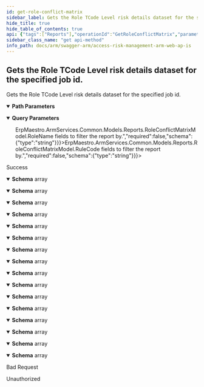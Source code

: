 ```yaml
---
id: get-role-conflict-matrix
sidebar_label: Gets the Role TCode Level risk details dataset for the specified job id.
hide_title: true
hide_table_of_contents: true
api: {"tags":["Reports"],"operationId":"GetRoleConflictMatrix","parameters":[{"name":"jobId","in":"path","description":"The id of the job the report belongs to.","required":true,"schema":{"type":"integer","format":"int32","minimum":1,"maximum":2147483647}},{"name":"rolesFilter","in":"query","description":"Optional: A comma separated list of <code>ErpMaestro.ArmServices.Common.Models.Reports.RoleConflictMatrixModel.RoleName</code> fields to filter the report by.","required":false,"schema":{"type":"string"}},{"name":"risksFilter","in":"query","description":"Optional: A comma separated list of <code>ErpMaestro.ArmServices.Common.Models.Reports.RoleConflictMatrixModel.RuleCode</code> fields to filter the report by.","required":false,"schema":{"type":"string"}}],"responses":{"200":{"description":"Success","content":{"application/json;odata.metadata=minimal;odata.streaming=true":{"schema":{"uniqueItems":false,"type":"array","items":{"type":"object","properties":{"rulebookName":{"type":"string"},"ruleCode":{"type":"string"},"ruleName":{"type":"string"},"riskRating":{"type":"string"},"ruleType":{"type":"string"},"ruleBusinessProcess":{"type":"string"},"businessFunctionCode":{"type":"string"},"businessFunctionName":{"type":"string"},"businessFunctionDescription":{"type":"string"},"businessFunctionBusinessProcess":{"type":"string"},"roleName":{"type":"string"},"assignedFrom":{"type":"string"},"roleProfile":{"type":"string"},"roleProfileDescription":{"type":"string"},"tcode":{"type":"string"},"tcodeDescription":{"type":"string"},"roleType":{"type":"string"},"stadUtilizationCount":{"format":"int32","type":"integer"},"cdhdrposUtilizationCount":{"format":"int32","type":"integer"},"stadUtilizationBucket":{"type":"string"},"cdhdrposUtilizationBucket":{"type":"string"}}}}},"application/json;odata.metadata=minimal;odata.streaming=false":{"schema":{"uniqueItems":false,"type":"array","items":{"type":"object","properties":{"rulebookName":{"type":"string"},"ruleCode":{"type":"string"},"ruleName":{"type":"string"},"riskRating":{"type":"string"},"ruleType":{"type":"string"},"ruleBusinessProcess":{"type":"string"},"businessFunctionCode":{"type":"string"},"businessFunctionName":{"type":"string"},"businessFunctionDescription":{"type":"string"},"businessFunctionBusinessProcess":{"type":"string"},"roleName":{"type":"string"},"assignedFrom":{"type":"string"},"roleProfile":{"type":"string"},"roleProfileDescription":{"type":"string"},"tcode":{"type":"string"},"tcodeDescription":{"type":"string"},"roleType":{"type":"string"},"stadUtilizationCount":{"format":"int32","type":"integer"},"cdhdrposUtilizationCount":{"format":"int32","type":"integer"},"stadUtilizationBucket":{"type":"string"},"cdhdrposUtilizationBucket":{"type":"string"}}}}},"application/json;odata.metadata=minimal":{"schema":{"uniqueItems":false,"type":"array","items":{"type":"object","properties":{"rulebookName":{"type":"string"},"ruleCode":{"type":"string"},"ruleName":{"type":"string"},"riskRating":{"type":"string"},"ruleType":{"type":"string"},"ruleBusinessProcess":{"type":"string"},"businessFunctionCode":{"type":"string"},"businessFunctionName":{"type":"string"},"businessFunctionDescription":{"type":"string"},"businessFunctionBusinessProcess":{"type":"string"},"roleName":{"type":"string"},"assignedFrom":{"type":"string"},"roleProfile":{"type":"string"},"roleProfileDescription":{"type":"string"},"tcode":{"type":"string"},"tcodeDescription":{"type":"string"},"roleType":{"type":"string"},"stadUtilizationCount":{"format":"int32","type":"integer"},"cdhdrposUtilizationCount":{"format":"int32","type":"integer"},"stadUtilizationBucket":{"type":"string"},"cdhdrposUtilizationBucket":{"type":"string"}}}}},"application/json;odata.metadata=full;odata.streaming=true":{"schema":{"uniqueItems":false,"type":"array","items":{"type":"object","properties":{"rulebookName":{"type":"string"},"ruleCode":{"type":"string"},"ruleName":{"type":"string"},"riskRating":{"type":"string"},"ruleType":{"type":"string"},"ruleBusinessProcess":{"type":"string"},"businessFunctionCode":{"type":"string"},"businessFunctionName":{"type":"string"},"businessFunctionDescription":{"type":"string"},"businessFunctionBusinessProcess":{"type":"string"},"roleName":{"type":"string"},"assignedFrom":{"type":"string"},"roleProfile":{"type":"string"},"roleProfileDescription":{"type":"string"},"tcode":{"type":"string"},"tcodeDescription":{"type":"string"},"roleType":{"type":"string"},"stadUtilizationCount":{"format":"int32","type":"integer"},"cdhdrposUtilizationCount":{"format":"int32","type":"integer"},"stadUtilizationBucket":{"type":"string"},"cdhdrposUtilizationBucket":{"type":"string"}}}}},"application/json;odata.metadata=full;odata.streaming=false":{"schema":{"uniqueItems":false,"type":"array","items":{"type":"object","properties":{"rulebookName":{"type":"string"},"ruleCode":{"type":"string"},"ruleName":{"type":"string"},"riskRating":{"type":"string"},"ruleType":{"type":"string"},"ruleBusinessProcess":{"type":"string"},"businessFunctionCode":{"type":"string"},"businessFunctionName":{"type":"string"},"businessFunctionDescription":{"type":"string"},"businessFunctionBusinessProcess":{"type":"string"},"roleName":{"type":"string"},"assignedFrom":{"type":"string"},"roleProfile":{"type":"string"},"roleProfileDescription":{"type":"string"},"tcode":{"type":"string"},"tcodeDescription":{"type":"string"},"roleType":{"type":"string"},"stadUtilizationCount":{"format":"int32","type":"integer"},"cdhdrposUtilizationCount":{"format":"int32","type":"integer"},"stadUtilizationBucket":{"type":"string"},"cdhdrposUtilizationBucket":{"type":"string"}}}}},"application/json;odata.metadata=full":{"schema":{"uniqueItems":false,"type":"array","items":{"type":"object","properties":{"rulebookName":{"type":"string"},"ruleCode":{"type":"string"},"ruleName":{"type":"string"},"riskRating":{"type":"string"},"ruleType":{"type":"string"},"ruleBusinessProcess":{"type":"string"},"businessFunctionCode":{"type":"string"},"businessFunctionName":{"type":"string"},"businessFunctionDescription":{"type":"string"},"businessFunctionBusinessProcess":{"type":"string"},"roleName":{"type":"string"},"assignedFrom":{"type":"string"},"roleProfile":{"type":"string"},"roleProfileDescription":{"type":"string"},"tcode":{"type":"string"},"tcodeDescription":{"type":"string"},"roleType":{"type":"string"},"stadUtilizationCount":{"format":"int32","type":"integer"},"cdhdrposUtilizationCount":{"format":"int32","type":"integer"},"stadUtilizationBucket":{"type":"string"},"cdhdrposUtilizationBucket":{"type":"string"}}}}},"application/json;odata.metadata=none;odata.streaming=true":{"schema":{"uniqueItems":false,"type":"array","items":{"type":"object","properties":{"rulebookName":{"type":"string"},"ruleCode":{"type":"string"},"ruleName":{"type":"string"},"riskRating":{"type":"string"},"ruleType":{"type":"string"},"ruleBusinessProcess":{"type":"string"},"businessFunctionCode":{"type":"string"},"businessFunctionName":{"type":"string"},"businessFunctionDescription":{"type":"string"},"businessFunctionBusinessProcess":{"type":"string"},"roleName":{"type":"string"},"assignedFrom":{"type":"string"},"roleProfile":{"type":"string"},"roleProfileDescription":{"type":"string"},"tcode":{"type":"string"},"tcodeDescription":{"type":"string"},"roleType":{"type":"string"},"stadUtilizationCount":{"format":"int32","type":"integer"},"cdhdrposUtilizationCount":{"format":"int32","type":"integer"},"stadUtilizationBucket":{"type":"string"},"cdhdrposUtilizationBucket":{"type":"string"}}}}},"application/json;odata.metadata=none;odata.streaming=false":{"schema":{"uniqueItems":false,"type":"array","items":{"type":"object","properties":{"rulebookName":{"type":"string"},"ruleCode":{"type":"string"},"ruleName":{"type":"string"},"riskRating":{"type":"string"},"ruleType":{"type":"string"},"ruleBusinessProcess":{"type":"string"},"businessFunctionCode":{"type":"string"},"businessFunctionName":{"type":"string"},"businessFunctionDescription":{"type":"string"},"businessFunctionBusinessProcess":{"type":"string"},"roleName":{"type":"string"},"assignedFrom":{"type":"string"},"roleProfile":{"type":"string"},"roleProfileDescription":{"type":"string"},"tcode":{"type":"string"},"tcodeDescription":{"type":"string"},"roleType":{"type":"string"},"stadUtilizationCount":{"format":"int32","type":"integer"},"cdhdrposUtilizationCount":{"format":"int32","type":"integer"},"stadUtilizationBucket":{"type":"string"},"cdhdrposUtilizationBucket":{"type":"string"}}}}},"application/json;odata.metadata=none":{"schema":{"uniqueItems":false,"type":"array","items":{"type":"object","properties":{"rulebookName":{"type":"string"},"ruleCode":{"type":"string"},"ruleName":{"type":"string"},"riskRating":{"type":"string"},"ruleType":{"type":"string"},"ruleBusinessProcess":{"type":"string"},"businessFunctionCode":{"type":"string"},"businessFunctionName":{"type":"string"},"businessFunctionDescription":{"type":"string"},"businessFunctionBusinessProcess":{"type":"string"},"roleName":{"type":"string"},"assignedFrom":{"type":"string"},"roleProfile":{"type":"string"},"roleProfileDescription":{"type":"string"},"tcode":{"type":"string"},"tcodeDescription":{"type":"string"},"roleType":{"type":"string"},"stadUtilizationCount":{"format":"int32","type":"integer"},"cdhdrposUtilizationCount":{"format":"int32","type":"integer"},"stadUtilizationBucket":{"type":"string"},"cdhdrposUtilizationBucket":{"type":"string"}}}}},"application/json;odata.streaming=true":{"schema":{"uniqueItems":false,"type":"array","items":{"type":"object","properties":{"rulebookName":{"type":"string"},"ruleCode":{"type":"string"},"ruleName":{"type":"string"},"riskRating":{"type":"string"},"ruleType":{"type":"string"},"ruleBusinessProcess":{"type":"string"},"businessFunctionCode":{"type":"string"},"businessFunctionName":{"type":"string"},"businessFunctionDescription":{"type":"string"},"businessFunctionBusinessProcess":{"type":"string"},"roleName":{"type":"string"},"assignedFrom":{"type":"string"},"roleProfile":{"type":"string"},"roleProfileDescription":{"type":"string"},"tcode":{"type":"string"},"tcodeDescription":{"type":"string"},"roleType":{"type":"string"},"stadUtilizationCount":{"format":"int32","type":"integer"},"cdhdrposUtilizationCount":{"format":"int32","type":"integer"},"stadUtilizationBucket":{"type":"string"},"cdhdrposUtilizationBucket":{"type":"string"}}}}},"application/json;odata.streaming=false":{"schema":{"uniqueItems":false,"type":"array","items":{"type":"object","properties":{"rulebookName":{"type":"string"},"ruleCode":{"type":"string"},"ruleName":{"type":"string"},"riskRating":{"type":"string"},"ruleType":{"type":"string"},"ruleBusinessProcess":{"type":"string"},"businessFunctionCode":{"type":"string"},"businessFunctionName":{"type":"string"},"businessFunctionDescription":{"type":"string"},"businessFunctionBusinessProcess":{"type":"string"},"roleName":{"type":"string"},"assignedFrom":{"type":"string"},"roleProfile":{"type":"string"},"roleProfileDescription":{"type":"string"},"tcode":{"type":"string"},"tcodeDescription":{"type":"string"},"roleType":{"type":"string"},"stadUtilizationCount":{"format":"int32","type":"integer"},"cdhdrposUtilizationCount":{"format":"int32","type":"integer"},"stadUtilizationBucket":{"type":"string"},"cdhdrposUtilizationBucket":{"type":"string"}}}}},"application/json":{"schema":{"uniqueItems":false,"type":"array","items":{"type":"object","properties":{"rulebookName":{"type":"string"},"ruleCode":{"type":"string"},"ruleName":{"type":"string"},"riskRating":{"type":"string"},"ruleType":{"type":"string"},"ruleBusinessProcess":{"type":"string"},"businessFunctionCode":{"type":"string"},"businessFunctionName":{"type":"string"},"businessFunctionDescription":{"type":"string"},"businessFunctionBusinessProcess":{"type":"string"},"roleName":{"type":"string"},"assignedFrom":{"type":"string"},"roleProfile":{"type":"string"},"roleProfileDescription":{"type":"string"},"tcode":{"type":"string"},"tcodeDescription":{"type":"string"},"roleType":{"type":"string"},"stadUtilizationCount":{"format":"int32","type":"integer"},"cdhdrposUtilizationCount":{"format":"int32","type":"integer"},"stadUtilizationBucket":{"type":"string"},"cdhdrposUtilizationBucket":{"type":"string"}}}}},"application/xml":{"schema":{"uniqueItems":false,"type":"array","items":{"type":"object","properties":{"rulebookName":{"type":"string"},"ruleCode":{"type":"string"},"ruleName":{"type":"string"},"riskRating":{"type":"string"},"ruleType":{"type":"string"},"ruleBusinessProcess":{"type":"string"},"businessFunctionCode":{"type":"string"},"businessFunctionName":{"type":"string"},"businessFunctionDescription":{"type":"string"},"businessFunctionBusinessProcess":{"type":"string"},"roleName":{"type":"string"},"assignedFrom":{"type":"string"},"roleProfile":{"type":"string"},"roleProfileDescription":{"type":"string"},"tcode":{"type":"string"},"tcodeDescription":{"type":"string"},"roleType":{"type":"string"},"stadUtilizationCount":{"format":"int32","type":"integer"},"cdhdrposUtilizationCount":{"format":"int32","type":"integer"},"stadUtilizationBucket":{"type":"string"},"cdhdrposUtilizationBucket":{"type":"string"}}}}},"application/prs.odatatestxx-odata":{"schema":{"uniqueItems":false,"type":"array","items":{"type":"object","properties":{"rulebookName":{"type":"string"},"ruleCode":{"type":"string"},"ruleName":{"type":"string"},"riskRating":{"type":"string"},"ruleType":{"type":"string"},"ruleBusinessProcess":{"type":"string"},"businessFunctionCode":{"type":"string"},"businessFunctionName":{"type":"string"},"businessFunctionDescription":{"type":"string"},"businessFunctionBusinessProcess":{"type":"string"},"roleName":{"type":"string"},"assignedFrom":{"type":"string"},"roleProfile":{"type":"string"},"roleProfileDescription":{"type":"string"},"tcode":{"type":"string"},"tcodeDescription":{"type":"string"},"roleType":{"type":"string"},"stadUtilizationCount":{"format":"int32","type":"integer"},"cdhdrposUtilizationCount":{"format":"int32","type":"integer"},"stadUtilizationBucket":{"type":"string"},"cdhdrposUtilizationBucket":{"type":"string"}}}}},"text/plain":{"schema":{"uniqueItems":false,"type":"array","items":{"type":"object","properties":{"rulebookName":{"type":"string"},"ruleCode":{"type":"string"},"ruleName":{"type":"string"},"riskRating":{"type":"string"},"ruleType":{"type":"string"},"ruleBusinessProcess":{"type":"string"},"businessFunctionCode":{"type":"string"},"businessFunctionName":{"type":"string"},"businessFunctionDescription":{"type":"string"},"businessFunctionBusinessProcess":{"type":"string"},"roleName":{"type":"string"},"assignedFrom":{"type":"string"},"roleProfile":{"type":"string"},"roleProfileDescription":{"type":"string"},"tcode":{"type":"string"},"tcodeDescription":{"type":"string"},"roleType":{"type":"string"},"stadUtilizationCount":{"format":"int32","type":"integer"},"cdhdrposUtilizationCount":{"format":"int32","type":"integer"},"stadUtilizationBucket":{"type":"string"},"cdhdrposUtilizationBucket":{"type":"string"}}}}},"text/json":{"schema":{"uniqueItems":false,"type":"array","items":{"type":"object","properties":{"rulebookName":{"type":"string"},"ruleCode":{"type":"string"},"ruleName":{"type":"string"},"riskRating":{"type":"string"},"ruleType":{"type":"string"},"ruleBusinessProcess":{"type":"string"},"businessFunctionCode":{"type":"string"},"businessFunctionName":{"type":"string"},"businessFunctionDescription":{"type":"string"},"businessFunctionBusinessProcess":{"type":"string"},"roleName":{"type":"string"},"assignedFrom":{"type":"string"},"roleProfile":{"type":"string"},"roleProfileDescription":{"type":"string"},"tcode":{"type":"string"},"tcodeDescription":{"type":"string"},"roleType":{"type":"string"},"stadUtilizationCount":{"format":"int32","type":"integer"},"cdhdrposUtilizationCount":{"format":"int32","type":"integer"},"stadUtilizationBucket":{"type":"string"},"cdhdrposUtilizationBucket":{"type":"string"}}}}}}},"400":{"description":"Bad Request"},"401":{"description":"Unauthorized"}},"description":"Gets the Role TCode Level risk details dataset for the specified job id.","method":"get","path":"/api/reports/roleTCodeLevelRiskDetails/{jobId}","info":{"version":"v1","title":"Access Risk Management ARM Web APIs"},"postman":{"name":"Gets the Role TCode Level risk details dataset for the specified job id.","description":{"type":"text/plain"},"url":{"path":["api","reports","roleTCodeLevelRiskDetails",":jobId"],"host":["{{baseUrl}}"],"query":[{"disabled":false,"description":{"content":"Optional: A comma separated list of <code>ErpMaestro.ArmServices.Common.Models.Reports.RoleConflictMatrixModel.RoleName</code> fields to filter the report by.","type":"text/plain"},"key":"rolesFilter","value":""},{"disabled":false,"description":{"content":"Optional: A comma separated list of <code>ErpMaestro.ArmServices.Common.Models.Reports.RoleConflictMatrixModel.RuleCode</code> fields to filter the report by.","type":"text/plain"},"key":"risksFilter","value":""}],"variable":[{"disabled":false,"description":{"content":"(Required) The id of the job the report belongs to.","type":"text/plain"},"type":"any","value":"","key":"jobId"}]},"header":[{"key":"Accept","value":"application/json;odata.metadata=minimal;odata.streaming=true"}],"method":"GET"}}
sidebar_class_name: "get api-method"
info_path: docs/arm/swagger-arm/access-risk-management-arm-web-ap-is
---
```



## Gets the Role TCode Level risk details dataset for the specified job id.



Gets the Role TCode Level risk details dataset for the specified job id.

<details style={{"marginBottom":"1rem"}} data-collapsed={false} open={true}><summary style={{}}><strong>Path Parameters</strong></summary><div><ul><ParamsItem className={"paramsItem"} param={{"name":"jobId","in":"path","description":"The id of the job the report belongs to.","required":true,"schema":{"type":"integer","format":"int32","minimum":1,"maximum":2147483647}}}></ParamsItem></ul></div></details><details style={{"marginBottom":"1rem"}} data-collapsed={false} open={true}><summary style={{}}><strong>Query Parameters</strong></summary><div><ul><ParamsItem className={"paramsItem"} param={{"name":"rolesFilter","in":"query","description":"Optional: A comma separated list of <code>ErpMaestro.ArmServices.Common.Models.Reports.RoleConflictMatrixModel.RoleName</code> fields to filter the report by.","required":false,"schema":{"type":"string"}}}></ParamsItem><ParamsItem className={"paramsItem"} param={{"name":"risksFilter","in":"query","description":"Optional: A comma separated list of <code>ErpMaestro.ArmServices.Common.Models.Reports.RoleConflictMatrixModel.RuleCode</code> fields to filter the report by.","required":false,"schema":{"type":"string"}}}></ParamsItem></ul></div></details><div><ApiTabs><TabItem label={"200"} value={"200"}><div>

Success

</div><div><MimeTabs groupId={"mime-type"}><TabItem label={"application/json;odata.metadata=minimal;odata.streaming=true"} value={"application/json;odata.metadata=minimal;odata.streaming=true"}><SchemaTabs groupId={"schema-tabs"}><TabItem label={"Schema"} value={"Schema"}><details style={{}} data-collapsed={false} open={true}><summary style={{"textAlign":"left"}}><strong>Schema</strong><span style={{"opacity":"0.6"}}> array</span></summary><div style={{"textAlign":"left","marginLeft":"1rem"}}></div><ul style={{"marginLeft":"1rem"}}><SchemaItem collapsible={false} name={"rulebookName"} required={false} schemaDescription={undefined} schemaName={"string"} qualifierMessage={undefined} defaultValue={undefined}></SchemaItem><SchemaItem collapsible={false} name={"ruleCode"} required={false} schemaDescription={undefined} schemaName={"string"} qualifierMessage={undefined} defaultValue={undefined}></SchemaItem><SchemaItem collapsible={false} name={"ruleName"} required={false} schemaDescription={undefined} schemaName={"string"} qualifierMessage={undefined} defaultValue={undefined}></SchemaItem><SchemaItem collapsible={false} name={"riskRating"} required={false} schemaDescription={undefined} schemaName={"string"} qualifierMessage={undefined} defaultValue={undefined}></SchemaItem><SchemaItem collapsible={false} name={"ruleType"} required={false} schemaDescription={undefined} schemaName={"string"} qualifierMessage={undefined} defaultValue={undefined}></SchemaItem><SchemaItem collapsible={false} name={"ruleBusinessProcess"} required={false} schemaDescription={undefined} schemaName={"string"} qualifierMessage={undefined} defaultValue={undefined}></SchemaItem><SchemaItem collapsible={false} name={"businessFunctionCode"} required={false} schemaDescription={undefined} schemaName={"string"} qualifierMessage={undefined} defaultValue={undefined}></SchemaItem><SchemaItem collapsible={false} name={"businessFunctionName"} required={false} schemaDescription={undefined} schemaName={"string"} qualifierMessage={undefined} defaultValue={undefined}></SchemaItem><SchemaItem collapsible={false} name={"businessFunctionDescription"} required={false} schemaDescription={undefined} schemaName={"string"} qualifierMessage={undefined} defaultValue={undefined}></SchemaItem><SchemaItem collapsible={false} name={"businessFunctionBusinessProcess"} required={false} schemaDescription={undefined} schemaName={"string"} qualifierMessage={undefined} defaultValue={undefined}></SchemaItem><SchemaItem collapsible={false} name={"roleName"} required={false} schemaDescription={undefined} schemaName={"string"} qualifierMessage={undefined} defaultValue={undefined}></SchemaItem><SchemaItem collapsible={false} name={"assignedFrom"} required={false} schemaDescription={undefined} schemaName={"string"} qualifierMessage={undefined} defaultValue={undefined}></SchemaItem><SchemaItem collapsible={false} name={"roleProfile"} required={false} schemaDescription={undefined} schemaName={"string"} qualifierMessage={undefined} defaultValue={undefined}></SchemaItem><SchemaItem collapsible={false} name={"roleProfileDescription"} required={false} schemaDescription={undefined} schemaName={"string"} qualifierMessage={undefined} defaultValue={undefined}></SchemaItem><SchemaItem collapsible={false} name={"tcode"} required={false} schemaDescription={undefined} schemaName={"string"} qualifierMessage={undefined} defaultValue={undefined}></SchemaItem><SchemaItem collapsible={false} name={"tcodeDescription"} required={false} schemaDescription={undefined} schemaName={"string"} qualifierMessage={undefined} defaultValue={undefined}></SchemaItem><SchemaItem collapsible={false} name={"roleType"} required={false} schemaDescription={undefined} schemaName={"string"} qualifierMessage={undefined} defaultValue={undefined}></SchemaItem><SchemaItem collapsible={false} name={"stadUtilizationCount"} required={false} schemaDescription={undefined} schemaName={"int32"} qualifierMessage={undefined} defaultValue={undefined}></SchemaItem><SchemaItem collapsible={false} name={"cdhdrposUtilizationCount"} required={false} schemaDescription={undefined} schemaName={"int32"} qualifierMessage={undefined} defaultValue={undefined}></SchemaItem><SchemaItem collapsible={false} name={"stadUtilizationBucket"} required={false} schemaDescription={undefined} schemaName={"string"} qualifierMessage={undefined} defaultValue={undefined}></SchemaItem><SchemaItem collapsible={false} name={"cdhdrposUtilizationBucket"} required={false} schemaDescription={undefined} schemaName={"string"} qualifierMessage={undefined} defaultValue={undefined}></SchemaItem></ul></details></TabItem></SchemaTabs></TabItem><TabItem label={"application/json;odata.metadata=minimal;odata.streaming=false"} value={"application/json;odata.metadata=minimal;odata.streaming=false"}><SchemaTabs groupId={"schema-tabs"}><TabItem label={"Schema"} value={"Schema"}><details style={{}} data-collapsed={false} open={true}><summary style={{"textAlign":"left"}}><strong>Schema</strong><span style={{"opacity":"0.6"}}> array</span></summary><div style={{"textAlign":"left","marginLeft":"1rem"}}></div><ul style={{"marginLeft":"1rem"}}><SchemaItem collapsible={false} name={"rulebookName"} required={false} schemaDescription={undefined} schemaName={"string"} qualifierMessage={undefined} defaultValue={undefined}></SchemaItem><SchemaItem collapsible={false} name={"ruleCode"} required={false} schemaDescription={undefined} schemaName={"string"} qualifierMessage={undefined} defaultValue={undefined}></SchemaItem><SchemaItem collapsible={false} name={"ruleName"} required={false} schemaDescription={undefined} schemaName={"string"} qualifierMessage={undefined} defaultValue={undefined}></SchemaItem><SchemaItem collapsible={false} name={"riskRating"} required={false} schemaDescription={undefined} schemaName={"string"} qualifierMessage={undefined} defaultValue={undefined}></SchemaItem><SchemaItem collapsible={false} name={"ruleType"} required={false} schemaDescription={undefined} schemaName={"string"} qualifierMessage={undefined} defaultValue={undefined}></SchemaItem><SchemaItem collapsible={false} name={"ruleBusinessProcess"} required={false} schemaDescription={undefined} schemaName={"string"} qualifierMessage={undefined} defaultValue={undefined}></SchemaItem><SchemaItem collapsible={false} name={"businessFunctionCode"} required={false} schemaDescription={undefined} schemaName={"string"} qualifierMessage={undefined} defaultValue={undefined}></SchemaItem><SchemaItem collapsible={false} name={"businessFunctionName"} required={false} schemaDescription={undefined} schemaName={"string"} qualifierMessage={undefined} defaultValue={undefined}></SchemaItem><SchemaItem collapsible={false} name={"businessFunctionDescription"} required={false} schemaDescription={undefined} schemaName={"string"} qualifierMessage={undefined} defaultValue={undefined}></SchemaItem><SchemaItem collapsible={false} name={"businessFunctionBusinessProcess"} required={false} schemaDescription={undefined} schemaName={"string"} qualifierMessage={undefined} defaultValue={undefined}></SchemaItem><SchemaItem collapsible={false} name={"roleName"} required={false} schemaDescription={undefined} schemaName={"string"} qualifierMessage={undefined} defaultValue={undefined}></SchemaItem><SchemaItem collapsible={false} name={"assignedFrom"} required={false} schemaDescription={undefined} schemaName={"string"} qualifierMessage={undefined} defaultValue={undefined}></SchemaItem><SchemaItem collapsible={false} name={"roleProfile"} required={false} schemaDescription={undefined} schemaName={"string"} qualifierMessage={undefined} defaultValue={undefined}></SchemaItem><SchemaItem collapsible={false} name={"roleProfileDescription"} required={false} schemaDescription={undefined} schemaName={"string"} qualifierMessage={undefined} defaultValue={undefined}></SchemaItem><SchemaItem collapsible={false} name={"tcode"} required={false} schemaDescription={undefined} schemaName={"string"} qualifierMessage={undefined} defaultValue={undefined}></SchemaItem><SchemaItem collapsible={false} name={"tcodeDescription"} required={false} schemaDescription={undefined} schemaName={"string"} qualifierMessage={undefined} defaultValue={undefined}></SchemaItem><SchemaItem collapsible={false} name={"roleType"} required={false} schemaDescription={undefined} schemaName={"string"} qualifierMessage={undefined} defaultValue={undefined}></SchemaItem><SchemaItem collapsible={false} name={"stadUtilizationCount"} required={false} schemaDescription={undefined} schemaName={"int32"} qualifierMessage={undefined} defaultValue={undefined}></SchemaItem><SchemaItem collapsible={false} name={"cdhdrposUtilizationCount"} required={false} schemaDescription={undefined} schemaName={"int32"} qualifierMessage={undefined} defaultValue={undefined}></SchemaItem><SchemaItem collapsible={false} name={"stadUtilizationBucket"} required={false} schemaDescription={undefined} schemaName={"string"} qualifierMessage={undefined} defaultValue={undefined}></SchemaItem><SchemaItem collapsible={false} name={"cdhdrposUtilizationBucket"} required={false} schemaDescription={undefined} schemaName={"string"} qualifierMessage={undefined} defaultValue={undefined}></SchemaItem></ul></details></TabItem></SchemaTabs></TabItem><TabItem label={"application/json;odata.metadata=minimal"} value={"application/json;odata.metadata=minimal"}><SchemaTabs groupId={"schema-tabs"}><TabItem label={"Schema"} value={"Schema"}><details style={{}} data-collapsed={false} open={true}><summary style={{"textAlign":"left"}}><strong>Schema</strong><span style={{"opacity":"0.6"}}> array</span></summary><div style={{"textAlign":"left","marginLeft":"1rem"}}></div><ul style={{"marginLeft":"1rem"}}><SchemaItem collapsible={false} name={"rulebookName"} required={false} schemaDescription={undefined} schemaName={"string"} qualifierMessage={undefined} defaultValue={undefined}></SchemaItem><SchemaItem collapsible={false} name={"ruleCode"} required={false} schemaDescription={undefined} schemaName={"string"} qualifierMessage={undefined} defaultValue={undefined}></SchemaItem><SchemaItem collapsible={false} name={"ruleName"} required={false} schemaDescription={undefined} schemaName={"string"} qualifierMessage={undefined} defaultValue={undefined}></SchemaItem><SchemaItem collapsible={false} name={"riskRating"} required={false} schemaDescription={undefined} schemaName={"string"} qualifierMessage={undefined} defaultValue={undefined}></SchemaItem><SchemaItem collapsible={false} name={"ruleType"} required={false} schemaDescription={undefined} schemaName={"string"} qualifierMessage={undefined} defaultValue={undefined}></SchemaItem><SchemaItem collapsible={false} name={"ruleBusinessProcess"} required={false} schemaDescription={undefined} schemaName={"string"} qualifierMessage={undefined} defaultValue={undefined}></SchemaItem><SchemaItem collapsible={false} name={"businessFunctionCode"} required={false} schemaDescription={undefined} schemaName={"string"} qualifierMessage={undefined} defaultValue={undefined}></SchemaItem><SchemaItem collapsible={false} name={"businessFunctionName"} required={false} schemaDescription={undefined} schemaName={"string"} qualifierMessage={undefined} defaultValue={undefined}></SchemaItem><SchemaItem collapsible={false} name={"businessFunctionDescription"} required={false} schemaDescription={undefined} schemaName={"string"} qualifierMessage={undefined} defaultValue={undefined}></SchemaItem><SchemaItem collapsible={false} name={"businessFunctionBusinessProcess"} required={false} schemaDescription={undefined} schemaName={"string"} qualifierMessage={undefined} defaultValue={undefined}></SchemaItem><SchemaItem collapsible={false} name={"roleName"} required={false} schemaDescription={undefined} schemaName={"string"} qualifierMessage={undefined} defaultValue={undefined}></SchemaItem><SchemaItem collapsible={false} name={"assignedFrom"} required={false} schemaDescription={undefined} schemaName={"string"} qualifierMessage={undefined} defaultValue={undefined}></SchemaItem><SchemaItem collapsible={false} name={"roleProfile"} required={false} schemaDescription={undefined} schemaName={"string"} qualifierMessage={undefined} defaultValue={undefined}></SchemaItem><SchemaItem collapsible={false} name={"roleProfileDescription"} required={false} schemaDescription={undefined} schemaName={"string"} qualifierMessage={undefined} defaultValue={undefined}></SchemaItem><SchemaItem collapsible={false} name={"tcode"} required={false} schemaDescription={undefined} schemaName={"string"} qualifierMessage={undefined} defaultValue={undefined}></SchemaItem><SchemaItem collapsible={false} name={"tcodeDescription"} required={false} schemaDescription={undefined} schemaName={"string"} qualifierMessage={undefined} defaultValue={undefined}></SchemaItem><SchemaItem collapsible={false} name={"roleType"} required={false} schemaDescription={undefined} schemaName={"string"} qualifierMessage={undefined} defaultValue={undefined}></SchemaItem><SchemaItem collapsible={false} name={"stadUtilizationCount"} required={false} schemaDescription={undefined} schemaName={"int32"} qualifierMessage={undefined} defaultValue={undefined}></SchemaItem><SchemaItem collapsible={false} name={"cdhdrposUtilizationCount"} required={false} schemaDescription={undefined} schemaName={"int32"} qualifierMessage={undefined} defaultValue={undefined}></SchemaItem><SchemaItem collapsible={false} name={"stadUtilizationBucket"} required={false} schemaDescription={undefined} schemaName={"string"} qualifierMessage={undefined} defaultValue={undefined}></SchemaItem><SchemaItem collapsible={false} name={"cdhdrposUtilizationBucket"} required={false} schemaDescription={undefined} schemaName={"string"} qualifierMessage={undefined} defaultValue={undefined}></SchemaItem></ul></details></TabItem></SchemaTabs></TabItem><TabItem label={"application/json;odata.metadata=full;odata.streaming=true"} value={"application/json;odata.metadata=full;odata.streaming=true"}><SchemaTabs groupId={"schema-tabs"}><TabItem label={"Schema"} value={"Schema"}><details style={{}} data-collapsed={false} open={true}><summary style={{"textAlign":"left"}}><strong>Schema</strong><span style={{"opacity":"0.6"}}> array</span></summary><div style={{"textAlign":"left","marginLeft":"1rem"}}></div><ul style={{"marginLeft":"1rem"}}><SchemaItem collapsible={false} name={"rulebookName"} required={false} schemaDescription={undefined} schemaName={"string"} qualifierMessage={undefined} defaultValue={undefined}></SchemaItem><SchemaItem collapsible={false} name={"ruleCode"} required={false} schemaDescription={undefined} schemaName={"string"} qualifierMessage={undefined} defaultValue={undefined}></SchemaItem><SchemaItem collapsible={false} name={"ruleName"} required={false} schemaDescription={undefined} schemaName={"string"} qualifierMessage={undefined} defaultValue={undefined}></SchemaItem><SchemaItem collapsible={false} name={"riskRating"} required={false} schemaDescription={undefined} schemaName={"string"} qualifierMessage={undefined} defaultValue={undefined}></SchemaItem><SchemaItem collapsible={false} name={"ruleType"} required={false} schemaDescription={undefined} schemaName={"string"} qualifierMessage={undefined} defaultValue={undefined}></SchemaItem><SchemaItem collapsible={false} name={"ruleBusinessProcess"} required={false} schemaDescription={undefined} schemaName={"string"} qualifierMessage={undefined} defaultValue={undefined}></SchemaItem><SchemaItem collapsible={false} name={"businessFunctionCode"} required={false} schemaDescription={undefined} schemaName={"string"} qualifierMessage={undefined} defaultValue={undefined}></SchemaItem><SchemaItem collapsible={false} name={"businessFunctionName"} required={false} schemaDescription={undefined} schemaName={"string"} qualifierMessage={undefined} defaultValue={undefined}></SchemaItem><SchemaItem collapsible={false} name={"businessFunctionDescription"} required={false} schemaDescription={undefined} schemaName={"string"} qualifierMessage={undefined} defaultValue={undefined}></SchemaItem><SchemaItem collapsible={false} name={"businessFunctionBusinessProcess"} required={false} schemaDescription={undefined} schemaName={"string"} qualifierMessage={undefined} defaultValue={undefined}></SchemaItem><SchemaItem collapsible={false} name={"roleName"} required={false} schemaDescription={undefined} schemaName={"string"} qualifierMessage={undefined} defaultValue={undefined}></SchemaItem><SchemaItem collapsible={false} name={"assignedFrom"} required={false} schemaDescription={undefined} schemaName={"string"} qualifierMessage={undefined} defaultValue={undefined}></SchemaItem><SchemaItem collapsible={false} name={"roleProfile"} required={false} schemaDescription={undefined} schemaName={"string"} qualifierMessage={undefined} defaultValue={undefined}></SchemaItem><SchemaItem collapsible={false} name={"roleProfileDescription"} required={false} schemaDescription={undefined} schemaName={"string"} qualifierMessage={undefined} defaultValue={undefined}></SchemaItem><SchemaItem collapsible={false} name={"tcode"} required={false} schemaDescription={undefined} schemaName={"string"} qualifierMessage={undefined} defaultValue={undefined}></SchemaItem><SchemaItem collapsible={false} name={"tcodeDescription"} required={false} schemaDescription={undefined} schemaName={"string"} qualifierMessage={undefined} defaultValue={undefined}></SchemaItem><SchemaItem collapsible={false} name={"roleType"} required={false} schemaDescription={undefined} schemaName={"string"} qualifierMessage={undefined} defaultValue={undefined}></SchemaItem><SchemaItem collapsible={false} name={"stadUtilizationCount"} required={false} schemaDescription={undefined} schemaName={"int32"} qualifierMessage={undefined} defaultValue={undefined}></SchemaItem><SchemaItem collapsible={false} name={"cdhdrposUtilizationCount"} required={false} schemaDescription={undefined} schemaName={"int32"} qualifierMessage={undefined} defaultValue={undefined}></SchemaItem><SchemaItem collapsible={false} name={"stadUtilizationBucket"} required={false} schemaDescription={undefined} schemaName={"string"} qualifierMessage={undefined} defaultValue={undefined}></SchemaItem><SchemaItem collapsible={false} name={"cdhdrposUtilizationBucket"} required={false} schemaDescription={undefined} schemaName={"string"} qualifierMessage={undefined} defaultValue={undefined}></SchemaItem></ul></details></TabItem></SchemaTabs></TabItem><TabItem label={"application/json;odata.metadata=full;odata.streaming=false"} value={"application/json;odata.metadata=full;odata.streaming=false"}><SchemaTabs groupId={"schema-tabs"}><TabItem label={"Schema"} value={"Schema"}><details style={{}} data-collapsed={false} open={true}><summary style={{"textAlign":"left"}}><strong>Schema</strong><span style={{"opacity":"0.6"}}> array</span></summary><div style={{"textAlign":"left","marginLeft":"1rem"}}></div><ul style={{"marginLeft":"1rem"}}><SchemaItem collapsible={false} name={"rulebookName"} required={false} schemaDescription={undefined} schemaName={"string"} qualifierMessage={undefined} defaultValue={undefined}></SchemaItem><SchemaItem collapsible={false} name={"ruleCode"} required={false} schemaDescription={undefined} schemaName={"string"} qualifierMessage={undefined} defaultValue={undefined}></SchemaItem><SchemaItem collapsible={false} name={"ruleName"} required={false} schemaDescription={undefined} schemaName={"string"} qualifierMessage={undefined} defaultValue={undefined}></SchemaItem><SchemaItem collapsible={false} name={"riskRating"} required={false} schemaDescription={undefined} schemaName={"string"} qualifierMessage={undefined} defaultValue={undefined}></SchemaItem><SchemaItem collapsible={false} name={"ruleType"} required={false} schemaDescription={undefined} schemaName={"string"} qualifierMessage={undefined} defaultValue={undefined}></SchemaItem><SchemaItem collapsible={false} name={"ruleBusinessProcess"} required={false} schemaDescription={undefined} schemaName={"string"} qualifierMessage={undefined} defaultValue={undefined}></SchemaItem><SchemaItem collapsible={false} name={"businessFunctionCode"} required={false} schemaDescription={undefined} schemaName={"string"} qualifierMessage={undefined} defaultValue={undefined}></SchemaItem><SchemaItem collapsible={false} name={"businessFunctionName"} required={false} schemaDescription={undefined} schemaName={"string"} qualifierMessage={undefined} defaultValue={undefined}></SchemaItem><SchemaItem collapsible={false} name={"businessFunctionDescription"} required={false} schemaDescription={undefined} schemaName={"string"} qualifierMessage={undefined} defaultValue={undefined}></SchemaItem><SchemaItem collapsible={false} name={"businessFunctionBusinessProcess"} required={false} schemaDescription={undefined} schemaName={"string"} qualifierMessage={undefined} defaultValue={undefined}></SchemaItem><SchemaItem collapsible={false} name={"roleName"} required={false} schemaDescription={undefined} schemaName={"string"} qualifierMessage={undefined} defaultValue={undefined}></SchemaItem><SchemaItem collapsible={false} name={"assignedFrom"} required={false} schemaDescription={undefined} schemaName={"string"} qualifierMessage={undefined} defaultValue={undefined}></SchemaItem><SchemaItem collapsible={false} name={"roleProfile"} required={false} schemaDescription={undefined} schemaName={"string"} qualifierMessage={undefined} defaultValue={undefined}></SchemaItem><SchemaItem collapsible={false} name={"roleProfileDescription"} required={false} schemaDescription={undefined} schemaName={"string"} qualifierMessage={undefined} defaultValue={undefined}></SchemaItem><SchemaItem collapsible={false} name={"tcode"} required={false} schemaDescription={undefined} schemaName={"string"} qualifierMessage={undefined} defaultValue={undefined}></SchemaItem><SchemaItem collapsible={false} name={"tcodeDescription"} required={false} schemaDescription={undefined} schemaName={"string"} qualifierMessage={undefined} defaultValue={undefined}></SchemaItem><SchemaItem collapsible={false} name={"roleType"} required={false} schemaDescription={undefined} schemaName={"string"} qualifierMessage={undefined} defaultValue={undefined}></SchemaItem><SchemaItem collapsible={false} name={"stadUtilizationCount"} required={false} schemaDescription={undefined} schemaName={"int32"} qualifierMessage={undefined} defaultValue={undefined}></SchemaItem><SchemaItem collapsible={false} name={"cdhdrposUtilizationCount"} required={false} schemaDescription={undefined} schemaName={"int32"} qualifierMessage={undefined} defaultValue={undefined}></SchemaItem><SchemaItem collapsible={false} name={"stadUtilizationBucket"} required={false} schemaDescription={undefined} schemaName={"string"} qualifierMessage={undefined} defaultValue={undefined}></SchemaItem><SchemaItem collapsible={false} name={"cdhdrposUtilizationBucket"} required={false} schemaDescription={undefined} schemaName={"string"} qualifierMessage={undefined} defaultValue={undefined}></SchemaItem></ul></details></TabItem></SchemaTabs></TabItem><TabItem label={"application/json;odata.metadata=full"} value={"application/json;odata.metadata=full"}><SchemaTabs groupId={"schema-tabs"}><TabItem label={"Schema"} value={"Schema"}><details style={{}} data-collapsed={false} open={true}><summary style={{"textAlign":"left"}}><strong>Schema</strong><span style={{"opacity":"0.6"}}> array</span></summary><div style={{"textAlign":"left","marginLeft":"1rem"}}></div><ul style={{"marginLeft":"1rem"}}><SchemaItem collapsible={false} name={"rulebookName"} required={false} schemaDescription={undefined} schemaName={"string"} qualifierMessage={undefined} defaultValue={undefined}></SchemaItem><SchemaItem collapsible={false} name={"ruleCode"} required={false} schemaDescription={undefined} schemaName={"string"} qualifierMessage={undefined} defaultValue={undefined}></SchemaItem><SchemaItem collapsible={false} name={"ruleName"} required={false} schemaDescription={undefined} schemaName={"string"} qualifierMessage={undefined} defaultValue={undefined}></SchemaItem><SchemaItem collapsible={false} name={"riskRating"} required={false} schemaDescription={undefined} schemaName={"string"} qualifierMessage={undefined} defaultValue={undefined}></SchemaItem><SchemaItem collapsible={false} name={"ruleType"} required={false} schemaDescription={undefined} schemaName={"string"} qualifierMessage={undefined} defaultValue={undefined}></SchemaItem><SchemaItem collapsible={false} name={"ruleBusinessProcess"} required={false} schemaDescription={undefined} schemaName={"string"} qualifierMessage={undefined} defaultValue={undefined}></SchemaItem><SchemaItem collapsible={false} name={"businessFunctionCode"} required={false} schemaDescription={undefined} schemaName={"string"} qualifierMessage={undefined} defaultValue={undefined}></SchemaItem><SchemaItem collapsible={false} name={"businessFunctionName"} required={false} schemaDescription={undefined} schemaName={"string"} qualifierMessage={undefined} defaultValue={undefined}></SchemaItem><SchemaItem collapsible={false} name={"businessFunctionDescription"} required={false} schemaDescription={undefined} schemaName={"string"} qualifierMessage={undefined} defaultValue={undefined}></SchemaItem><SchemaItem collapsible={false} name={"businessFunctionBusinessProcess"} required={false} schemaDescription={undefined} schemaName={"string"} qualifierMessage={undefined} defaultValue={undefined}></SchemaItem><SchemaItem collapsible={false} name={"roleName"} required={false} schemaDescription={undefined} schemaName={"string"} qualifierMessage={undefined} defaultValue={undefined}></SchemaItem><SchemaItem collapsible={false} name={"assignedFrom"} required={false} schemaDescription={undefined} schemaName={"string"} qualifierMessage={undefined} defaultValue={undefined}></SchemaItem><SchemaItem collapsible={false} name={"roleProfile"} required={false} schemaDescription={undefined} schemaName={"string"} qualifierMessage={undefined} defaultValue={undefined}></SchemaItem><SchemaItem collapsible={false} name={"roleProfileDescription"} required={false} schemaDescription={undefined} schemaName={"string"} qualifierMessage={undefined} defaultValue={undefined}></SchemaItem><SchemaItem collapsible={false} name={"tcode"} required={false} schemaDescription={undefined} schemaName={"string"} qualifierMessage={undefined} defaultValue={undefined}></SchemaItem><SchemaItem collapsible={false} name={"tcodeDescription"} required={false} schemaDescription={undefined} schemaName={"string"} qualifierMessage={undefined} defaultValue={undefined}></SchemaItem><SchemaItem collapsible={false} name={"roleType"} required={false} schemaDescription={undefined} schemaName={"string"} qualifierMessage={undefined} defaultValue={undefined}></SchemaItem><SchemaItem collapsible={false} name={"stadUtilizationCount"} required={false} schemaDescription={undefined} schemaName={"int32"} qualifierMessage={undefined} defaultValue={undefined}></SchemaItem><SchemaItem collapsible={false} name={"cdhdrposUtilizationCount"} required={false} schemaDescription={undefined} schemaName={"int32"} qualifierMessage={undefined} defaultValue={undefined}></SchemaItem><SchemaItem collapsible={false} name={"stadUtilizationBucket"} required={false} schemaDescription={undefined} schemaName={"string"} qualifierMessage={undefined} defaultValue={undefined}></SchemaItem><SchemaItem collapsible={false} name={"cdhdrposUtilizationBucket"} required={false} schemaDescription={undefined} schemaName={"string"} qualifierMessage={undefined} defaultValue={undefined}></SchemaItem></ul></details></TabItem></SchemaTabs></TabItem><TabItem label={"application/json;odata.metadata=none;odata.streaming=true"} value={"application/json;odata.metadata=none;odata.streaming=true"}><SchemaTabs groupId={"schema-tabs"}><TabItem label={"Schema"} value={"Schema"}><details style={{}} data-collapsed={false} open={true}><summary style={{"textAlign":"left"}}><strong>Schema</strong><span style={{"opacity":"0.6"}}> array</span></summary><div style={{"textAlign":"left","marginLeft":"1rem"}}></div><ul style={{"marginLeft":"1rem"}}><SchemaItem collapsible={false} name={"rulebookName"} required={false} schemaDescription={undefined} schemaName={"string"} qualifierMessage={undefined} defaultValue={undefined}></SchemaItem><SchemaItem collapsible={false} name={"ruleCode"} required={false} schemaDescription={undefined} schemaName={"string"} qualifierMessage={undefined} defaultValue={undefined}></SchemaItem><SchemaItem collapsible={false} name={"ruleName"} required={false} schemaDescription={undefined} schemaName={"string"} qualifierMessage={undefined} defaultValue={undefined}></SchemaItem><SchemaItem collapsible={false} name={"riskRating"} required={false} schemaDescription={undefined} schemaName={"string"} qualifierMessage={undefined} defaultValue={undefined}></SchemaItem><SchemaItem collapsible={false} name={"ruleType"} required={false} schemaDescription={undefined} schemaName={"string"} qualifierMessage={undefined} defaultValue={undefined}></SchemaItem><SchemaItem collapsible={false} name={"ruleBusinessProcess"} required={false} schemaDescription={undefined} schemaName={"string"} qualifierMessage={undefined} defaultValue={undefined}></SchemaItem><SchemaItem collapsible={false} name={"businessFunctionCode"} required={false} schemaDescription={undefined} schemaName={"string"} qualifierMessage={undefined} defaultValue={undefined}></SchemaItem><SchemaItem collapsible={false} name={"businessFunctionName"} required={false} schemaDescription={undefined} schemaName={"string"} qualifierMessage={undefined} defaultValue={undefined}></SchemaItem><SchemaItem collapsible={false} name={"businessFunctionDescription"} required={false} schemaDescription={undefined} schemaName={"string"} qualifierMessage={undefined} defaultValue={undefined}></SchemaItem><SchemaItem collapsible={false} name={"businessFunctionBusinessProcess"} required={false} schemaDescription={undefined} schemaName={"string"} qualifierMessage={undefined} defaultValue={undefined}></SchemaItem><SchemaItem collapsible={false} name={"roleName"} required={false} schemaDescription={undefined} schemaName={"string"} qualifierMessage={undefined} defaultValue={undefined}></SchemaItem><SchemaItem collapsible={false} name={"assignedFrom"} required={false} schemaDescription={undefined} schemaName={"string"} qualifierMessage={undefined} defaultValue={undefined}></SchemaItem><SchemaItem collapsible={false} name={"roleProfile"} required={false} schemaDescription={undefined} schemaName={"string"} qualifierMessage={undefined} defaultValue={undefined}></SchemaItem><SchemaItem collapsible={false} name={"roleProfileDescription"} required={false} schemaDescription={undefined} schemaName={"string"} qualifierMessage={undefined} defaultValue={undefined}></SchemaItem><SchemaItem collapsible={false} name={"tcode"} required={false} schemaDescription={undefined} schemaName={"string"} qualifierMessage={undefined} defaultValue={undefined}></SchemaItem><SchemaItem collapsible={false} name={"tcodeDescription"} required={false} schemaDescription={undefined} schemaName={"string"} qualifierMessage={undefined} defaultValue={undefined}></SchemaItem><SchemaItem collapsible={false} name={"roleType"} required={false} schemaDescription={undefined} schemaName={"string"} qualifierMessage={undefined} defaultValue={undefined}></SchemaItem><SchemaItem collapsible={false} name={"stadUtilizationCount"} required={false} schemaDescription={undefined} schemaName={"int32"} qualifierMessage={undefined} defaultValue={undefined}></SchemaItem><SchemaItem collapsible={false} name={"cdhdrposUtilizationCount"} required={false} schemaDescription={undefined} schemaName={"int32"} qualifierMessage={undefined} defaultValue={undefined}></SchemaItem><SchemaItem collapsible={false} name={"stadUtilizationBucket"} required={false} schemaDescription={undefined} schemaName={"string"} qualifierMessage={undefined} defaultValue={undefined}></SchemaItem><SchemaItem collapsible={false} name={"cdhdrposUtilizationBucket"} required={false} schemaDescription={undefined} schemaName={"string"} qualifierMessage={undefined} defaultValue={undefined}></SchemaItem></ul></details></TabItem></SchemaTabs></TabItem><TabItem label={"application/json;odata.metadata=none;odata.streaming=false"} value={"application/json;odata.metadata=none;odata.streaming=false"}><SchemaTabs groupId={"schema-tabs"}><TabItem label={"Schema"} value={"Schema"}><details style={{}} data-collapsed={false} open={true}><summary style={{"textAlign":"left"}}><strong>Schema</strong><span style={{"opacity":"0.6"}}> array</span></summary><div style={{"textAlign":"left","marginLeft":"1rem"}}></div><ul style={{"marginLeft":"1rem"}}><SchemaItem collapsible={false} name={"rulebookName"} required={false} schemaDescription={undefined} schemaName={"string"} qualifierMessage={undefined} defaultValue={undefined}></SchemaItem><SchemaItem collapsible={false} name={"ruleCode"} required={false} schemaDescription={undefined} schemaName={"string"} qualifierMessage={undefined} defaultValue={undefined}></SchemaItem><SchemaItem collapsible={false} name={"ruleName"} required={false} schemaDescription={undefined} schemaName={"string"} qualifierMessage={undefined} defaultValue={undefined}></SchemaItem><SchemaItem collapsible={false} name={"riskRating"} required={false} schemaDescription={undefined} schemaName={"string"} qualifierMessage={undefined} defaultValue={undefined}></SchemaItem><SchemaItem collapsible={false} name={"ruleType"} required={false} schemaDescription={undefined} schemaName={"string"} qualifierMessage={undefined} defaultValue={undefined}></SchemaItem><SchemaItem collapsible={false} name={"ruleBusinessProcess"} required={false} schemaDescription={undefined} schemaName={"string"} qualifierMessage={undefined} defaultValue={undefined}></SchemaItem><SchemaItem collapsible={false} name={"businessFunctionCode"} required={false} schemaDescription={undefined} schemaName={"string"} qualifierMessage={undefined} defaultValue={undefined}></SchemaItem><SchemaItem collapsible={false} name={"businessFunctionName"} required={false} schemaDescription={undefined} schemaName={"string"} qualifierMessage={undefined} defaultValue={undefined}></SchemaItem><SchemaItem collapsible={false} name={"businessFunctionDescription"} required={false} schemaDescription={undefined} schemaName={"string"} qualifierMessage={undefined} defaultValue={undefined}></SchemaItem><SchemaItem collapsible={false} name={"businessFunctionBusinessProcess"} required={false} schemaDescription={undefined} schemaName={"string"} qualifierMessage={undefined} defaultValue={undefined}></SchemaItem><SchemaItem collapsible={false} name={"roleName"} required={false} schemaDescription={undefined} schemaName={"string"} qualifierMessage={undefined} defaultValue={undefined}></SchemaItem><SchemaItem collapsible={false} name={"assignedFrom"} required={false} schemaDescription={undefined} schemaName={"string"} qualifierMessage={undefined} defaultValue={undefined}></SchemaItem><SchemaItem collapsible={false} name={"roleProfile"} required={false} schemaDescription={undefined} schemaName={"string"} qualifierMessage={undefined} defaultValue={undefined}></SchemaItem><SchemaItem collapsible={false} name={"roleProfileDescription"} required={false} schemaDescription={undefined} schemaName={"string"} qualifierMessage={undefined} defaultValue={undefined}></SchemaItem><SchemaItem collapsible={false} name={"tcode"} required={false} schemaDescription={undefined} schemaName={"string"} qualifierMessage={undefined} defaultValue={undefined}></SchemaItem><SchemaItem collapsible={false} name={"tcodeDescription"} required={false} schemaDescription={undefined} schemaName={"string"} qualifierMessage={undefined} defaultValue={undefined}></SchemaItem><SchemaItem collapsible={false} name={"roleType"} required={false} schemaDescription={undefined} schemaName={"string"} qualifierMessage={undefined} defaultValue={undefined}></SchemaItem><SchemaItem collapsible={false} name={"stadUtilizationCount"} required={false} schemaDescription={undefined} schemaName={"int32"} qualifierMessage={undefined} defaultValue={undefined}></SchemaItem><SchemaItem collapsible={false} name={"cdhdrposUtilizationCount"} required={false} schemaDescription={undefined} schemaName={"int32"} qualifierMessage={undefined} defaultValue={undefined}></SchemaItem><SchemaItem collapsible={false} name={"stadUtilizationBucket"} required={false} schemaDescription={undefined} schemaName={"string"} qualifierMessage={undefined} defaultValue={undefined}></SchemaItem><SchemaItem collapsible={false} name={"cdhdrposUtilizationBucket"} required={false} schemaDescription={undefined} schemaName={"string"} qualifierMessage={undefined} defaultValue={undefined}></SchemaItem></ul></details></TabItem></SchemaTabs></TabItem><TabItem label={"application/json;odata.metadata=none"} value={"application/json;odata.metadata=none"}><SchemaTabs groupId={"schema-tabs"}><TabItem label={"Schema"} value={"Schema"}><details style={{}} data-collapsed={false} open={true}><summary style={{"textAlign":"left"}}><strong>Schema</strong><span style={{"opacity":"0.6"}}> array</span></summary><div style={{"textAlign":"left","marginLeft":"1rem"}}></div><ul style={{"marginLeft":"1rem"}}><SchemaItem collapsible={false} name={"rulebookName"} required={false} schemaDescription={undefined} schemaName={"string"} qualifierMessage={undefined} defaultValue={undefined}></SchemaItem><SchemaItem collapsible={false} name={"ruleCode"} required={false} schemaDescription={undefined} schemaName={"string"} qualifierMessage={undefined} defaultValue={undefined}></SchemaItem><SchemaItem collapsible={false} name={"ruleName"} required={false} schemaDescription={undefined} schemaName={"string"} qualifierMessage={undefined} defaultValue={undefined}></SchemaItem><SchemaItem collapsible={false} name={"riskRating"} required={false} schemaDescription={undefined} schemaName={"string"} qualifierMessage={undefined} defaultValue={undefined}></SchemaItem><SchemaItem collapsible={false} name={"ruleType"} required={false} schemaDescription={undefined} schemaName={"string"} qualifierMessage={undefined} defaultValue={undefined}></SchemaItem><SchemaItem collapsible={false} name={"ruleBusinessProcess"} required={false} schemaDescription={undefined} schemaName={"string"} qualifierMessage={undefined} defaultValue={undefined}></SchemaItem><SchemaItem collapsible={false} name={"businessFunctionCode"} required={false} schemaDescription={undefined} schemaName={"string"} qualifierMessage={undefined} defaultValue={undefined}></SchemaItem><SchemaItem collapsible={false} name={"businessFunctionName"} required={false} schemaDescription={undefined} schemaName={"string"} qualifierMessage={undefined} defaultValue={undefined}></SchemaItem><SchemaItem collapsible={false} name={"businessFunctionDescription"} required={false} schemaDescription={undefined} schemaName={"string"} qualifierMessage={undefined} defaultValue={undefined}></SchemaItem><SchemaItem collapsible={false} name={"businessFunctionBusinessProcess"} required={false} schemaDescription={undefined} schemaName={"string"} qualifierMessage={undefined} defaultValue={undefined}></SchemaItem><SchemaItem collapsible={false} name={"roleName"} required={false} schemaDescription={undefined} schemaName={"string"} qualifierMessage={undefined} defaultValue={undefined}></SchemaItem><SchemaItem collapsible={false} name={"assignedFrom"} required={false} schemaDescription={undefined} schemaName={"string"} qualifierMessage={undefined} defaultValue={undefined}></SchemaItem><SchemaItem collapsible={false} name={"roleProfile"} required={false} schemaDescription={undefined} schemaName={"string"} qualifierMessage={undefined} defaultValue={undefined}></SchemaItem><SchemaItem collapsible={false} name={"roleProfileDescription"} required={false} schemaDescription={undefined} schemaName={"string"} qualifierMessage={undefined} defaultValue={undefined}></SchemaItem><SchemaItem collapsible={false} name={"tcode"} required={false} schemaDescription={undefined} schemaName={"string"} qualifierMessage={undefined} defaultValue={undefined}></SchemaItem><SchemaItem collapsible={false} name={"tcodeDescription"} required={false} schemaDescription={undefined} schemaName={"string"} qualifierMessage={undefined} defaultValue={undefined}></SchemaItem><SchemaItem collapsible={false} name={"roleType"} required={false} schemaDescription={undefined} schemaName={"string"} qualifierMessage={undefined} defaultValue={undefined}></SchemaItem><SchemaItem collapsible={false} name={"stadUtilizationCount"} required={false} schemaDescription={undefined} schemaName={"int32"} qualifierMessage={undefined} defaultValue={undefined}></SchemaItem><SchemaItem collapsible={false} name={"cdhdrposUtilizationCount"} required={false} schemaDescription={undefined} schemaName={"int32"} qualifierMessage={undefined} defaultValue={undefined}></SchemaItem><SchemaItem collapsible={false} name={"stadUtilizationBucket"} required={false} schemaDescription={undefined} schemaName={"string"} qualifierMessage={undefined} defaultValue={undefined}></SchemaItem><SchemaItem collapsible={false} name={"cdhdrposUtilizationBucket"} required={false} schemaDescription={undefined} schemaName={"string"} qualifierMessage={undefined} defaultValue={undefined}></SchemaItem></ul></details></TabItem></SchemaTabs></TabItem><TabItem label={"application/json;odata.streaming=true"} value={"application/json;odata.streaming=true"}><SchemaTabs groupId={"schema-tabs"}><TabItem label={"Schema"} value={"Schema"}><details style={{}} data-collapsed={false} open={true}><summary style={{"textAlign":"left"}}><strong>Schema</strong><span style={{"opacity":"0.6"}}> array</span></summary><div style={{"textAlign":"left","marginLeft":"1rem"}}></div><ul style={{"marginLeft":"1rem"}}><SchemaItem collapsible={false} name={"rulebookName"} required={false} schemaDescription={undefined} schemaName={"string"} qualifierMessage={undefined} defaultValue={undefined}></SchemaItem><SchemaItem collapsible={false} name={"ruleCode"} required={false} schemaDescription={undefined} schemaName={"string"} qualifierMessage={undefined} defaultValue={undefined}></SchemaItem><SchemaItem collapsible={false} name={"ruleName"} required={false} schemaDescription={undefined} schemaName={"string"} qualifierMessage={undefined} defaultValue={undefined}></SchemaItem><SchemaItem collapsible={false} name={"riskRating"} required={false} schemaDescription={undefined} schemaName={"string"} qualifierMessage={undefined} defaultValue={undefined}></SchemaItem><SchemaItem collapsible={false} name={"ruleType"} required={false} schemaDescription={undefined} schemaName={"string"} qualifierMessage={undefined} defaultValue={undefined}></SchemaItem><SchemaItem collapsible={false} name={"ruleBusinessProcess"} required={false} schemaDescription={undefined} schemaName={"string"} qualifierMessage={undefined} defaultValue={undefined}></SchemaItem><SchemaItem collapsible={false} name={"businessFunctionCode"} required={false} schemaDescription={undefined} schemaName={"string"} qualifierMessage={undefined} defaultValue={undefined}></SchemaItem><SchemaItem collapsible={false} name={"businessFunctionName"} required={false} schemaDescription={undefined} schemaName={"string"} qualifierMessage={undefined} defaultValue={undefined}></SchemaItem><SchemaItem collapsible={false} name={"businessFunctionDescription"} required={false} schemaDescription={undefined} schemaName={"string"} qualifierMessage={undefined} defaultValue={undefined}></SchemaItem><SchemaItem collapsible={false} name={"businessFunctionBusinessProcess"} required={false} schemaDescription={undefined} schemaName={"string"} qualifierMessage={undefined} defaultValue={undefined}></SchemaItem><SchemaItem collapsible={false} name={"roleName"} required={false} schemaDescription={undefined} schemaName={"string"} qualifierMessage={undefined} defaultValue={undefined}></SchemaItem><SchemaItem collapsible={false} name={"assignedFrom"} required={false} schemaDescription={undefined} schemaName={"string"} qualifierMessage={undefined} defaultValue={undefined}></SchemaItem><SchemaItem collapsible={false} name={"roleProfile"} required={false} schemaDescription={undefined} schemaName={"string"} qualifierMessage={undefined} defaultValue={undefined}></SchemaItem><SchemaItem collapsible={false} name={"roleProfileDescription"} required={false} schemaDescription={undefined} schemaName={"string"} qualifierMessage={undefined} defaultValue={undefined}></SchemaItem><SchemaItem collapsible={false} name={"tcode"} required={false} schemaDescription={undefined} schemaName={"string"} qualifierMessage={undefined} defaultValue={undefined}></SchemaItem><SchemaItem collapsible={false} name={"tcodeDescription"} required={false} schemaDescription={undefined} schemaName={"string"} qualifierMessage={undefined} defaultValue={undefined}></SchemaItem><SchemaItem collapsible={false} name={"roleType"} required={false} schemaDescription={undefined} schemaName={"string"} qualifierMessage={undefined} defaultValue={undefined}></SchemaItem><SchemaItem collapsible={false} name={"stadUtilizationCount"} required={false} schemaDescription={undefined} schemaName={"int32"} qualifierMessage={undefined} defaultValue={undefined}></SchemaItem><SchemaItem collapsible={false} name={"cdhdrposUtilizationCount"} required={false} schemaDescription={undefined} schemaName={"int32"} qualifierMessage={undefined} defaultValue={undefined}></SchemaItem><SchemaItem collapsible={false} name={"stadUtilizationBucket"} required={false} schemaDescription={undefined} schemaName={"string"} qualifierMessage={undefined} defaultValue={undefined}></SchemaItem><SchemaItem collapsible={false} name={"cdhdrposUtilizationBucket"} required={false} schemaDescription={undefined} schemaName={"string"} qualifierMessage={undefined} defaultValue={undefined}></SchemaItem></ul></details></TabItem></SchemaTabs></TabItem><TabItem label={"application/json;odata.streaming=false"} value={"application/json;odata.streaming=false"}><SchemaTabs groupId={"schema-tabs"}><TabItem label={"Schema"} value={"Schema"}><details style={{}} data-collapsed={false} open={true}><summary style={{"textAlign":"left"}}><strong>Schema</strong><span style={{"opacity":"0.6"}}> array</span></summary><div style={{"textAlign":"left","marginLeft":"1rem"}}></div><ul style={{"marginLeft":"1rem"}}><SchemaItem collapsible={false} name={"rulebookName"} required={false} schemaDescription={undefined} schemaName={"string"} qualifierMessage={undefined} defaultValue={undefined}></SchemaItem><SchemaItem collapsible={false} name={"ruleCode"} required={false} schemaDescription={undefined} schemaName={"string"} qualifierMessage={undefined} defaultValue={undefined}></SchemaItem><SchemaItem collapsible={false} name={"ruleName"} required={false} schemaDescription={undefined} schemaName={"string"} qualifierMessage={undefined} defaultValue={undefined}></SchemaItem><SchemaItem collapsible={false} name={"riskRating"} required={false} schemaDescription={undefined} schemaName={"string"} qualifierMessage={undefined} defaultValue={undefined}></SchemaItem><SchemaItem collapsible={false} name={"ruleType"} required={false} schemaDescription={undefined} schemaName={"string"} qualifierMessage={undefined} defaultValue={undefined}></SchemaItem><SchemaItem collapsible={false} name={"ruleBusinessProcess"} required={false} schemaDescription={undefined} schemaName={"string"} qualifierMessage={undefined} defaultValue={undefined}></SchemaItem><SchemaItem collapsible={false} name={"businessFunctionCode"} required={false} schemaDescription={undefined} schemaName={"string"} qualifierMessage={undefined} defaultValue={undefined}></SchemaItem><SchemaItem collapsible={false} name={"businessFunctionName"} required={false} schemaDescription={undefined} schemaName={"string"} qualifierMessage={undefined} defaultValue={undefined}></SchemaItem><SchemaItem collapsible={false} name={"businessFunctionDescription"} required={false} schemaDescription={undefined} schemaName={"string"} qualifierMessage={undefined} defaultValue={undefined}></SchemaItem><SchemaItem collapsible={false} name={"businessFunctionBusinessProcess"} required={false} schemaDescription={undefined} schemaName={"string"} qualifierMessage={undefined} defaultValue={undefined}></SchemaItem><SchemaItem collapsible={false} name={"roleName"} required={false} schemaDescription={undefined} schemaName={"string"} qualifierMessage={undefined} defaultValue={undefined}></SchemaItem><SchemaItem collapsible={false} name={"assignedFrom"} required={false} schemaDescription={undefined} schemaName={"string"} qualifierMessage={undefined} defaultValue={undefined}></SchemaItem><SchemaItem collapsible={false} name={"roleProfile"} required={false} schemaDescription={undefined} schemaName={"string"} qualifierMessage={undefined} defaultValue={undefined}></SchemaItem><SchemaItem collapsible={false} name={"roleProfileDescription"} required={false} schemaDescription={undefined} schemaName={"string"} qualifierMessage={undefined} defaultValue={undefined}></SchemaItem><SchemaItem collapsible={false} name={"tcode"} required={false} schemaDescription={undefined} schemaName={"string"} qualifierMessage={undefined} defaultValue={undefined}></SchemaItem><SchemaItem collapsible={false} name={"tcodeDescription"} required={false} schemaDescription={undefined} schemaName={"string"} qualifierMessage={undefined} defaultValue={undefined}></SchemaItem><SchemaItem collapsible={false} name={"roleType"} required={false} schemaDescription={undefined} schemaName={"string"} qualifierMessage={undefined} defaultValue={undefined}></SchemaItem><SchemaItem collapsible={false} name={"stadUtilizationCount"} required={false} schemaDescription={undefined} schemaName={"int32"} qualifierMessage={undefined} defaultValue={undefined}></SchemaItem><SchemaItem collapsible={false} name={"cdhdrposUtilizationCount"} required={false} schemaDescription={undefined} schemaName={"int32"} qualifierMessage={undefined} defaultValue={undefined}></SchemaItem><SchemaItem collapsible={false} name={"stadUtilizationBucket"} required={false} schemaDescription={undefined} schemaName={"string"} qualifierMessage={undefined} defaultValue={undefined}></SchemaItem><SchemaItem collapsible={false} name={"cdhdrposUtilizationBucket"} required={false} schemaDescription={undefined} schemaName={"string"} qualifierMessage={undefined} defaultValue={undefined}></SchemaItem></ul></details></TabItem></SchemaTabs></TabItem><TabItem label={"application/json"} value={"application/json"}><SchemaTabs groupId={"schema-tabs"}><TabItem label={"Schema"} value={"Schema"}><details style={{}} data-collapsed={false} open={true}><summary style={{"textAlign":"left"}}><strong>Schema</strong><span style={{"opacity":"0.6"}}> array</span></summary><div style={{"textAlign":"left","marginLeft":"1rem"}}></div><ul style={{"marginLeft":"1rem"}}><SchemaItem collapsible={false} name={"rulebookName"} required={false} schemaDescription={undefined} schemaName={"string"} qualifierMessage={undefined} defaultValue={undefined}></SchemaItem><SchemaItem collapsible={false} name={"ruleCode"} required={false} schemaDescription={undefined} schemaName={"string"} qualifierMessage={undefined} defaultValue={undefined}></SchemaItem><SchemaItem collapsible={false} name={"ruleName"} required={false} schemaDescription={undefined} schemaName={"string"} qualifierMessage={undefined} defaultValue={undefined}></SchemaItem><SchemaItem collapsible={false} name={"riskRating"} required={false} schemaDescription={undefined} schemaName={"string"} qualifierMessage={undefined} defaultValue={undefined}></SchemaItem><SchemaItem collapsible={false} name={"ruleType"} required={false} schemaDescription={undefined} schemaName={"string"} qualifierMessage={undefined} defaultValue={undefined}></SchemaItem><SchemaItem collapsible={false} name={"ruleBusinessProcess"} required={false} schemaDescription={undefined} schemaName={"string"} qualifierMessage={undefined} defaultValue={undefined}></SchemaItem><SchemaItem collapsible={false} name={"businessFunctionCode"} required={false} schemaDescription={undefined} schemaName={"string"} qualifierMessage={undefined} defaultValue={undefined}></SchemaItem><SchemaItem collapsible={false} name={"businessFunctionName"} required={false} schemaDescription={undefined} schemaName={"string"} qualifierMessage={undefined} defaultValue={undefined}></SchemaItem><SchemaItem collapsible={false} name={"businessFunctionDescription"} required={false} schemaDescription={undefined} schemaName={"string"} qualifierMessage={undefined} defaultValue={undefined}></SchemaItem><SchemaItem collapsible={false} name={"businessFunctionBusinessProcess"} required={false} schemaDescription={undefined} schemaName={"string"} qualifierMessage={undefined} defaultValue={undefined}></SchemaItem><SchemaItem collapsible={false} name={"roleName"} required={false} schemaDescription={undefined} schemaName={"string"} qualifierMessage={undefined} defaultValue={undefined}></SchemaItem><SchemaItem collapsible={false} name={"assignedFrom"} required={false} schemaDescription={undefined} schemaName={"string"} qualifierMessage={undefined} defaultValue={undefined}></SchemaItem><SchemaItem collapsible={false} name={"roleProfile"} required={false} schemaDescription={undefined} schemaName={"string"} qualifierMessage={undefined} defaultValue={undefined}></SchemaItem><SchemaItem collapsible={false} name={"roleProfileDescription"} required={false} schemaDescription={undefined} schemaName={"string"} qualifierMessage={undefined} defaultValue={undefined}></SchemaItem><SchemaItem collapsible={false} name={"tcode"} required={false} schemaDescription={undefined} schemaName={"string"} qualifierMessage={undefined} defaultValue={undefined}></SchemaItem><SchemaItem collapsible={false} name={"tcodeDescription"} required={false} schemaDescription={undefined} schemaName={"string"} qualifierMessage={undefined} defaultValue={undefined}></SchemaItem><SchemaItem collapsible={false} name={"roleType"} required={false} schemaDescription={undefined} schemaName={"string"} qualifierMessage={undefined} defaultValue={undefined}></SchemaItem><SchemaItem collapsible={false} name={"stadUtilizationCount"} required={false} schemaDescription={undefined} schemaName={"int32"} qualifierMessage={undefined} defaultValue={undefined}></SchemaItem><SchemaItem collapsible={false} name={"cdhdrposUtilizationCount"} required={false} schemaDescription={undefined} schemaName={"int32"} qualifierMessage={undefined} defaultValue={undefined}></SchemaItem><SchemaItem collapsible={false} name={"stadUtilizationBucket"} required={false} schemaDescription={undefined} schemaName={"string"} qualifierMessage={undefined} defaultValue={undefined}></SchemaItem><SchemaItem collapsible={false} name={"cdhdrposUtilizationBucket"} required={false} schemaDescription={undefined} schemaName={"string"} qualifierMessage={undefined} defaultValue={undefined}></SchemaItem></ul></details></TabItem></SchemaTabs></TabItem><TabItem label={"application/xml"} value={"application/xml"}><SchemaTabs groupId={"schema-tabs"}><TabItem label={"Schema"} value={"Schema"}><details style={{}} data-collapsed={false} open={true}><summary style={{"textAlign":"left"}}><strong>Schema</strong><span style={{"opacity":"0.6"}}> array</span></summary><div style={{"textAlign":"left","marginLeft":"1rem"}}></div><ul style={{"marginLeft":"1rem"}}><SchemaItem collapsible={false} name={"rulebookName"} required={false} schemaDescription={undefined} schemaName={"string"} qualifierMessage={undefined} defaultValue={undefined}></SchemaItem><SchemaItem collapsible={false} name={"ruleCode"} required={false} schemaDescription={undefined} schemaName={"string"} qualifierMessage={undefined} defaultValue={undefined}></SchemaItem><SchemaItem collapsible={false} name={"ruleName"} required={false} schemaDescription={undefined} schemaName={"string"} qualifierMessage={undefined} defaultValue={undefined}></SchemaItem><SchemaItem collapsible={false} name={"riskRating"} required={false} schemaDescription={undefined} schemaName={"string"} qualifierMessage={undefined} defaultValue={undefined}></SchemaItem><SchemaItem collapsible={false} name={"ruleType"} required={false} schemaDescription={undefined} schemaName={"string"} qualifierMessage={undefined} defaultValue={undefined}></SchemaItem><SchemaItem collapsible={false} name={"ruleBusinessProcess"} required={false} schemaDescription={undefined} schemaName={"string"} qualifierMessage={undefined} defaultValue={undefined}></SchemaItem><SchemaItem collapsible={false} name={"businessFunctionCode"} required={false} schemaDescription={undefined} schemaName={"string"} qualifierMessage={undefined} defaultValue={undefined}></SchemaItem><SchemaItem collapsible={false} name={"businessFunctionName"} required={false} schemaDescription={undefined} schemaName={"string"} qualifierMessage={undefined} defaultValue={undefined}></SchemaItem><SchemaItem collapsible={false} name={"businessFunctionDescription"} required={false} schemaDescription={undefined} schemaName={"string"} qualifierMessage={undefined} defaultValue={undefined}></SchemaItem><SchemaItem collapsible={false} name={"businessFunctionBusinessProcess"} required={false} schemaDescription={undefined} schemaName={"string"} qualifierMessage={undefined} defaultValue={undefined}></SchemaItem><SchemaItem collapsible={false} name={"roleName"} required={false} schemaDescription={undefined} schemaName={"string"} qualifierMessage={undefined} defaultValue={undefined}></SchemaItem><SchemaItem collapsible={false} name={"assignedFrom"} required={false} schemaDescription={undefined} schemaName={"string"} qualifierMessage={undefined} defaultValue={undefined}></SchemaItem><SchemaItem collapsible={false} name={"roleProfile"} required={false} schemaDescription={undefined} schemaName={"string"} qualifierMessage={undefined} defaultValue={undefined}></SchemaItem><SchemaItem collapsible={false} name={"roleProfileDescription"} required={false} schemaDescription={undefined} schemaName={"string"} qualifierMessage={undefined} defaultValue={undefined}></SchemaItem><SchemaItem collapsible={false} name={"tcode"} required={false} schemaDescription={undefined} schemaName={"string"} qualifierMessage={undefined} defaultValue={undefined}></SchemaItem><SchemaItem collapsible={false} name={"tcodeDescription"} required={false} schemaDescription={undefined} schemaName={"string"} qualifierMessage={undefined} defaultValue={undefined}></SchemaItem><SchemaItem collapsible={false} name={"roleType"} required={false} schemaDescription={undefined} schemaName={"string"} qualifierMessage={undefined} defaultValue={undefined}></SchemaItem><SchemaItem collapsible={false} name={"stadUtilizationCount"} required={false} schemaDescription={undefined} schemaName={"int32"} qualifierMessage={undefined} defaultValue={undefined}></SchemaItem><SchemaItem collapsible={false} name={"cdhdrposUtilizationCount"} required={false} schemaDescription={undefined} schemaName={"int32"} qualifierMessage={undefined} defaultValue={undefined}></SchemaItem><SchemaItem collapsible={false} name={"stadUtilizationBucket"} required={false} schemaDescription={undefined} schemaName={"string"} qualifierMessage={undefined} defaultValue={undefined}></SchemaItem><SchemaItem collapsible={false} name={"cdhdrposUtilizationBucket"} required={false} schemaDescription={undefined} schemaName={"string"} qualifierMessage={undefined} defaultValue={undefined}></SchemaItem></ul></details></TabItem></SchemaTabs></TabItem><TabItem label={"application/prs.odatatestxx-odata"} value={"application/prs.odatatestxx-odata"}><SchemaTabs groupId={"schema-tabs"}><TabItem label={"Schema"} value={"Schema"}><details style={{}} data-collapsed={false} open={true}><summary style={{"textAlign":"left"}}><strong>Schema</strong><span style={{"opacity":"0.6"}}> array</span></summary><div style={{"textAlign":"left","marginLeft":"1rem"}}></div><ul style={{"marginLeft":"1rem"}}><SchemaItem collapsible={false} name={"rulebookName"} required={false} schemaDescription={undefined} schemaName={"string"} qualifierMessage={undefined} defaultValue={undefined}></SchemaItem><SchemaItem collapsible={false} name={"ruleCode"} required={false} schemaDescription={undefined} schemaName={"string"} qualifierMessage={undefined} defaultValue={undefined}></SchemaItem><SchemaItem collapsible={false} name={"ruleName"} required={false} schemaDescription={undefined} schemaName={"string"} qualifierMessage={undefined} defaultValue={undefined}></SchemaItem><SchemaItem collapsible={false} name={"riskRating"} required={false} schemaDescription={undefined} schemaName={"string"} qualifierMessage={undefined} defaultValue={undefined}></SchemaItem><SchemaItem collapsible={false} name={"ruleType"} required={false} schemaDescription={undefined} schemaName={"string"} qualifierMessage={undefined} defaultValue={undefined}></SchemaItem><SchemaItem collapsible={false} name={"ruleBusinessProcess"} required={false} schemaDescription={undefined} schemaName={"string"} qualifierMessage={undefined} defaultValue={undefined}></SchemaItem><SchemaItem collapsible={false} name={"businessFunctionCode"} required={false} schemaDescription={undefined} schemaName={"string"} qualifierMessage={undefined} defaultValue={undefined}></SchemaItem><SchemaItem collapsible={false} name={"businessFunctionName"} required={false} schemaDescription={undefined} schemaName={"string"} qualifierMessage={undefined} defaultValue={undefined}></SchemaItem><SchemaItem collapsible={false} name={"businessFunctionDescription"} required={false} schemaDescription={undefined} schemaName={"string"} qualifierMessage={undefined} defaultValue={undefined}></SchemaItem><SchemaItem collapsible={false} name={"businessFunctionBusinessProcess"} required={false} schemaDescription={undefined} schemaName={"string"} qualifierMessage={undefined} defaultValue={undefined}></SchemaItem><SchemaItem collapsible={false} name={"roleName"} required={false} schemaDescription={undefined} schemaName={"string"} qualifierMessage={undefined} defaultValue={undefined}></SchemaItem><SchemaItem collapsible={false} name={"assignedFrom"} required={false} schemaDescription={undefined} schemaName={"string"} qualifierMessage={undefined} defaultValue={undefined}></SchemaItem><SchemaItem collapsible={false} name={"roleProfile"} required={false} schemaDescription={undefined} schemaName={"string"} qualifierMessage={undefined} defaultValue={undefined}></SchemaItem><SchemaItem collapsible={false} name={"roleProfileDescription"} required={false} schemaDescription={undefined} schemaName={"string"} qualifierMessage={undefined} defaultValue={undefined}></SchemaItem><SchemaItem collapsible={false} name={"tcode"} required={false} schemaDescription={undefined} schemaName={"string"} qualifierMessage={undefined} defaultValue={undefined}></SchemaItem><SchemaItem collapsible={false} name={"tcodeDescription"} required={false} schemaDescription={undefined} schemaName={"string"} qualifierMessage={undefined} defaultValue={undefined}></SchemaItem><SchemaItem collapsible={false} name={"roleType"} required={false} schemaDescription={undefined} schemaName={"string"} qualifierMessage={undefined} defaultValue={undefined}></SchemaItem><SchemaItem collapsible={false} name={"stadUtilizationCount"} required={false} schemaDescription={undefined} schemaName={"int32"} qualifierMessage={undefined} defaultValue={undefined}></SchemaItem><SchemaItem collapsible={false} name={"cdhdrposUtilizationCount"} required={false} schemaDescription={undefined} schemaName={"int32"} qualifierMessage={undefined} defaultValue={undefined}></SchemaItem><SchemaItem collapsible={false} name={"stadUtilizationBucket"} required={false} schemaDescription={undefined} schemaName={"string"} qualifierMessage={undefined} defaultValue={undefined}></SchemaItem><SchemaItem collapsible={false} name={"cdhdrposUtilizationBucket"} required={false} schemaDescription={undefined} schemaName={"string"} qualifierMessage={undefined} defaultValue={undefined}></SchemaItem></ul></details></TabItem></SchemaTabs></TabItem><TabItem label={"text/plain"} value={"text/plain"}><SchemaTabs groupId={"schema-tabs"}><TabItem label={"Schema"} value={"Schema"}><details style={{}} data-collapsed={false} open={true}><summary style={{"textAlign":"left"}}><strong>Schema</strong><span style={{"opacity":"0.6"}}> array</span></summary><div style={{"textAlign":"left","marginLeft":"1rem"}}></div><ul style={{"marginLeft":"1rem"}}><SchemaItem collapsible={false} name={"rulebookName"} required={false} schemaDescription={undefined} schemaName={"string"} qualifierMessage={undefined} defaultValue={undefined}></SchemaItem><SchemaItem collapsible={false} name={"ruleCode"} required={false} schemaDescription={undefined} schemaName={"string"} qualifierMessage={undefined} defaultValue={undefined}></SchemaItem><SchemaItem collapsible={false} name={"ruleName"} required={false} schemaDescription={undefined} schemaName={"string"} qualifierMessage={undefined} defaultValue={undefined}></SchemaItem><SchemaItem collapsible={false} name={"riskRating"} required={false} schemaDescription={undefined} schemaName={"string"} qualifierMessage={undefined} defaultValue={undefined}></SchemaItem><SchemaItem collapsible={false} name={"ruleType"} required={false} schemaDescription={undefined} schemaName={"string"} qualifierMessage={undefined} defaultValue={undefined}></SchemaItem><SchemaItem collapsible={false} name={"ruleBusinessProcess"} required={false} schemaDescription={undefined} schemaName={"string"} qualifierMessage={undefined} defaultValue={undefined}></SchemaItem><SchemaItem collapsible={false} name={"businessFunctionCode"} required={false} schemaDescription={undefined} schemaName={"string"} qualifierMessage={undefined} defaultValue={undefined}></SchemaItem><SchemaItem collapsible={false} name={"businessFunctionName"} required={false} schemaDescription={undefined} schemaName={"string"} qualifierMessage={undefined} defaultValue={undefined}></SchemaItem><SchemaItem collapsible={false} name={"businessFunctionDescription"} required={false} schemaDescription={undefined} schemaName={"string"} qualifierMessage={undefined} defaultValue={undefined}></SchemaItem><SchemaItem collapsible={false} name={"businessFunctionBusinessProcess"} required={false} schemaDescription={undefined} schemaName={"string"} qualifierMessage={undefined} defaultValue={undefined}></SchemaItem><SchemaItem collapsible={false} name={"roleName"} required={false} schemaDescription={undefined} schemaName={"string"} qualifierMessage={undefined} defaultValue={undefined}></SchemaItem><SchemaItem collapsible={false} name={"assignedFrom"} required={false} schemaDescription={undefined} schemaName={"string"} qualifierMessage={undefined} defaultValue={undefined}></SchemaItem><SchemaItem collapsible={false} name={"roleProfile"} required={false} schemaDescription={undefined} schemaName={"string"} qualifierMessage={undefined} defaultValue={undefined}></SchemaItem><SchemaItem collapsible={false} name={"roleProfileDescription"} required={false} schemaDescription={undefined} schemaName={"string"} qualifierMessage={undefined} defaultValue={undefined}></SchemaItem><SchemaItem collapsible={false} name={"tcode"} required={false} schemaDescription={undefined} schemaName={"string"} qualifierMessage={undefined} defaultValue={undefined}></SchemaItem><SchemaItem collapsible={false} name={"tcodeDescription"} required={false} schemaDescription={undefined} schemaName={"string"} qualifierMessage={undefined} defaultValue={undefined}></SchemaItem><SchemaItem collapsible={false} name={"roleType"} required={false} schemaDescription={undefined} schemaName={"string"} qualifierMessage={undefined} defaultValue={undefined}></SchemaItem><SchemaItem collapsible={false} name={"stadUtilizationCount"} required={false} schemaDescription={undefined} schemaName={"int32"} qualifierMessage={undefined} defaultValue={undefined}></SchemaItem><SchemaItem collapsible={false} name={"cdhdrposUtilizationCount"} required={false} schemaDescription={undefined} schemaName={"int32"} qualifierMessage={undefined} defaultValue={undefined}></SchemaItem><SchemaItem collapsible={false} name={"stadUtilizationBucket"} required={false} schemaDescription={undefined} schemaName={"string"} qualifierMessage={undefined} defaultValue={undefined}></SchemaItem><SchemaItem collapsible={false} name={"cdhdrposUtilizationBucket"} required={false} schemaDescription={undefined} schemaName={"string"} qualifierMessage={undefined} defaultValue={undefined}></SchemaItem></ul></details></TabItem></SchemaTabs></TabItem><TabItem label={"text/json"} value={"text/json"}><SchemaTabs groupId={"schema-tabs"}><TabItem label={"Schema"} value={"Schema"}><details style={{}} data-collapsed={false} open={true}><summary style={{"textAlign":"left"}}><strong>Schema</strong><span style={{"opacity":"0.6"}}> array</span></summary><div style={{"textAlign":"left","marginLeft":"1rem"}}></div><ul style={{"marginLeft":"1rem"}}><SchemaItem collapsible={false} name={"rulebookName"} required={false} schemaDescription={undefined} schemaName={"string"} qualifierMessage={undefined} defaultValue={undefined}></SchemaItem><SchemaItem collapsible={false} name={"ruleCode"} required={false} schemaDescription={undefined} schemaName={"string"} qualifierMessage={undefined} defaultValue={undefined}></SchemaItem><SchemaItem collapsible={false} name={"ruleName"} required={false} schemaDescription={undefined} schemaName={"string"} qualifierMessage={undefined} defaultValue={undefined}></SchemaItem><SchemaItem collapsible={false} name={"riskRating"} required={false} schemaDescription={undefined} schemaName={"string"} qualifierMessage={undefined} defaultValue={undefined}></SchemaItem><SchemaItem collapsible={false} name={"ruleType"} required={false} schemaDescription={undefined} schemaName={"string"} qualifierMessage={undefined} defaultValue={undefined}></SchemaItem><SchemaItem collapsible={false} name={"ruleBusinessProcess"} required={false} schemaDescription={undefined} schemaName={"string"} qualifierMessage={undefined} defaultValue={undefined}></SchemaItem><SchemaItem collapsible={false} name={"businessFunctionCode"} required={false} schemaDescription={undefined} schemaName={"string"} qualifierMessage={undefined} defaultValue={undefined}></SchemaItem><SchemaItem collapsible={false} name={"businessFunctionName"} required={false} schemaDescription={undefined} schemaName={"string"} qualifierMessage={undefined} defaultValue={undefined}></SchemaItem><SchemaItem collapsible={false} name={"businessFunctionDescription"} required={false} schemaDescription={undefined} schemaName={"string"} qualifierMessage={undefined} defaultValue={undefined}></SchemaItem><SchemaItem collapsible={false} name={"businessFunctionBusinessProcess"} required={false} schemaDescription={undefined} schemaName={"string"} qualifierMessage={undefined} defaultValue={undefined}></SchemaItem><SchemaItem collapsible={false} name={"roleName"} required={false} schemaDescription={undefined} schemaName={"string"} qualifierMessage={undefined} defaultValue={undefined}></SchemaItem><SchemaItem collapsible={false} name={"assignedFrom"} required={false} schemaDescription={undefined} schemaName={"string"} qualifierMessage={undefined} defaultValue={undefined}></SchemaItem><SchemaItem collapsible={false} name={"roleProfile"} required={false} schemaDescription={undefined} schemaName={"string"} qualifierMessage={undefined} defaultValue={undefined}></SchemaItem><SchemaItem collapsible={false} name={"roleProfileDescription"} required={false} schemaDescription={undefined} schemaName={"string"} qualifierMessage={undefined} defaultValue={undefined}></SchemaItem><SchemaItem collapsible={false} name={"tcode"} required={false} schemaDescription={undefined} schemaName={"string"} qualifierMessage={undefined} defaultValue={undefined}></SchemaItem><SchemaItem collapsible={false} name={"tcodeDescription"} required={false} schemaDescription={undefined} schemaName={"string"} qualifierMessage={undefined} defaultValue={undefined}></SchemaItem><SchemaItem collapsible={false} name={"roleType"} required={false} schemaDescription={undefined} schemaName={"string"} qualifierMessage={undefined} defaultValue={undefined}></SchemaItem><SchemaItem collapsible={false} name={"stadUtilizationCount"} required={false} schemaDescription={undefined} schemaName={"int32"} qualifierMessage={undefined} defaultValue={undefined}></SchemaItem><SchemaItem collapsible={false} name={"cdhdrposUtilizationCount"} required={false} schemaDescription={undefined} schemaName={"int32"} qualifierMessage={undefined} defaultValue={undefined}></SchemaItem><SchemaItem collapsible={false} name={"stadUtilizationBucket"} required={false} schemaDescription={undefined} schemaName={"string"} qualifierMessage={undefined} defaultValue={undefined}></SchemaItem><SchemaItem collapsible={false} name={"cdhdrposUtilizationBucket"} required={false} schemaDescription={undefined} schemaName={"string"} qualifierMessage={undefined} defaultValue={undefined}></SchemaItem></ul></details></TabItem></SchemaTabs></TabItem></MimeTabs></div></TabItem><TabItem label={"400"} value={"400"}><div>

Bad Request

</div><div></div></TabItem><TabItem label={"401"} value={"401"}><div>

Unauthorized

</div><div></div></TabItem></ApiTabs></div>
      